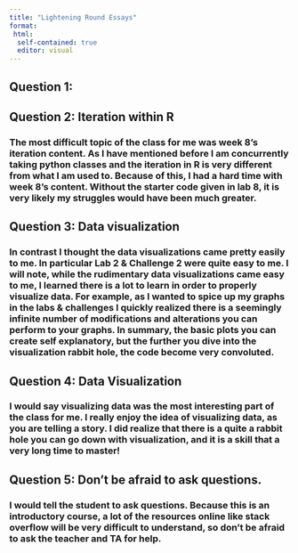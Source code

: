 ```yaml
---
title: "Lightening Round Essays"
format:
 html:
  self-contained: true
  editor: visual
---
```


## Question 1:

## Question 2: Iteration within R

### The most difficult topic of the class for me was week 8's iteration content. As I have mentioned before I am concurrently taking python classes and the iteration in R is very different from what I am used to. Because of this, I had a hard time with week 8's content. Without the starter code given in lab 8, it is very likely my struggles would have been much greater.

## Question 3: Data visualization

### In contrast I thought the data visualizations came pretty easily to me. In particular Lab 2 & Challenge 2 were quite easy to me. I will note, while the rudimentary data visualizations came easy to me, I learned there is a lot to learn in order to properly visualize data. For example, as I wanted to spice up my graphs in the labs & challenges I quickly realized there is a seemingly infinite number of modifications and alterations you can perform to your graphs. In summary, the basic plots you can create self explanatory, but the further you dive into the visualization rabbit hole, the code become very convoluted.

## Question 4: Data Visualization

### I would say visualizing data was the most interesting part of the class for me. I really enjoy the idea of visualizing data, as you are telling a story. I did realize that there is a quite a rabbit hole you can go down with visualization, and it is a skill that a very long time to master!

## Question 5: Don't be afraid to ask questions.

### I would tell the student to ask questions. Because this is an introductory course, a lot of the resources online like stack overflow will be very difficult to understand, so don't be afraid to ask the teacher and TA for help.
